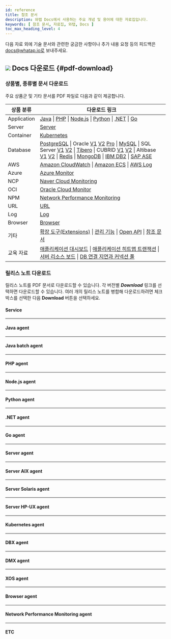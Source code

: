 ```yaml
---
id: reference
title: 참조 문서
description: 와탭 Docs에서 사용하는 주요 개념 및 용어에 대한 자료집입니다.
keywords: [ 참조 문서, 자료집, 와탭, Docs ]
toc_max_heading_level: 4
---
```


다음 자료 외에 기술 문서와 관련한 궁금한 사항이나 추가 내용 요청 등의 피드백은 docs@whatap.io로 보내주세요.


<DocCardList/>

## ![](/img/ic-pdf-download.svg) Docs 다운로드 {#pdf-download}

### 상품별, 종류별 문서 다운로드

주요 상품군 및 기타 문서를 PDF 파일로 다음과 같이 제공합니다.

<div class='download-pdf'>

| 상품 분류 | 다운로드 링크 |
| -- | -- |
| Application | [Java](https://github.com/whatap/whatap-docs/releases/download/v2.16.0/whatap-apm-java-monitoring.pdf) \| [PHP](https://github.com/whatap/whatap-docs/releases/download/v2.16.0/whatap-apm-php-monitoring.pdf) \| [Node.js](https://github.com/whatap/whatap-docs/releases/download/v2.16.0/whatap-apm-nodejs-monitoring.pdf) \| [Python](https://github.com/whatap/whatap-docs/releases/download/v2.16.0/whatap-apm-python-monitoring.pdf) \| [.NET](https://github.com/whatap/whatap-docs/releases/download/v2.16.0/whatap-apm-dotnet-monitoring.pdf) \| [Go](https://github.com/whatap/whatap-docs/releases/download/v2.16.0/whatap-apm-go-monitoring.pdf) |
| Server | [Server](https://github.com/whatap/whatap-docs/releases/download/v2.16.0/whatap-server-monitoring.pdf) |
| Container | [Kubernetes](https://github.com/whatap/whatap-docs/releases/download/v2.16.0/whatap-kubernetes-monitoring.pdf) |
| Database | [PostgreSQL](https://github.com/whatap/whatap-docs/releases/download/v2.16.0/whatap-db-postgresql-monitoring.pdf) \| Oracle [V1](https://content.whatap.io/24/07/01/003046whatap-db-oracle-monitoring.pdf) [V2](https://github.com/whatap/whatap-docs/releases/download/v2.16.0/whatap-db-oracle-v2-monitoring.pdf) [Pro](https://github.com/whatap/whatap-docs/releases/download/v2.16.0/whatap-db-oracle-pro-monitoring.pdf) \| [MySQL](https://github.com/whatap/whatap-docs/releases/download/v2.16.0/whatap-db-mysql-monitoring.pdf) \| SQL Server [V1](https://content.whatap.io/24/11/01/003310whatap-db-mssql-monitoring.pdf) [V2](https://github.com/whatap/whatap-docs/releases/download/v2.16.0/whatap-db-mssql-monitoring.pdf) \| [Tibero](https://github.com/whatap/whatap-docs/releases/download/v2.16.0/whatap-db-tibero-monitoring.pdf) \| CUBRID [V1](https://content.whatap.io/24/09/02/042728whatap-db-cubrid-monitoring.pdf) [V2](https://github.com/whatap/whatap-docs/releases/download/v2.16.0/whatap-db-cubrid-monitoring.pdf) \| Altibase [V1](https://content.whatap.io/24/08/01/044450whatap-db-altibase-monitoring.pdf) [V2](https://github.com/whatap/whatap-docs/releases/download/v2.16.0/whatap-db-altibase-monitoring.pdf) \| [Redis](https://github.com/whatap/whatap-docs/releases/download/v2.16.0/whatap-db-redis-monitoring.pdf) \| [MongoDB](https://github.com/whatap/whatap-docs/releases/download/v2.16.0/whatap-db-mongodb-monitoring.pdf) \| [IBM DB2](https://github.com/whatap/whatap-docs/releases/download/v2.16.0/whatap-db-db2-monitoring.pdf) \| [SAP ASE](https://github.com/whatap/whatap-docs/releases/download/v2.16.0/whatap-db-sapase-monitoring.pdf) |
| AWS | [Amazon CloudWatch](https://github.com/whatap/whatap-docs/releases/download/v2.16.0/whatap-amazon-cloudwatch.pdf) \| [Amazon ECS](https://github.com/whatap/whatap-docs/releases/download/v2.16.0/whatap-amazon-ecs.pdf) \| [AWS Log](https://github.com/whatap/whatap-docs/releases/download/v2.16.0/whatap-aws-log-monitoring.pdf) |
| Azure | [Azure Monitor](https://github.com/whatap/whatap-docs/releases/download/v2.16.0/whatap-azure.pdf) | 
| NCP | [Naver Cloud Monitoring](https://github.com/whatap/whatap-docs/releases/download/v2.16.0/whatap-ncloud.pdf) |
| OCI | [Oracle Cloud Monitor](https://github.com/whatap/whatap-docs/releases/download/v2.16.0/whatap-oracle-cloud.pdf) |
| NPM | [Network Performance Monitoring](https://github.com/whatap/whatap-docs/releases/download/v2.16.0/whatap-network-performance-monitoring.pdf) |
| URL | [URL](https://github.com/whatap/whatap-docs/releases/download/v2.16.0/whatap-url-monitoring.pdf) |
| Log | [Log](https://github.com/whatap/whatap-docs/releases/download/v2.16.0/whatap-log-monitoring.pdf) |
| Browser | [Browser](https://github.com/whatap/whatap-docs/releases/download/v2.16.0/whatap-browser-monitoring.pdf) |
| 기타 | [확장 도구(Extensions)](https://github.com/whatap/whatap-docs/releases/download/v2.16.0/whatap-extensions.pdf) \| [관리 기능](https://github.com/whatap/whatap-docs/releases/download/v2.16.0/whatap-manage.pdf) \| [Open API](https://content.whatap.io/24/08/01/044452whatap-open-api.pdf) \| [참조 문서](https://github.com/whatap/whatap-docs/releases/download/v2.16.0/whatap-reference.pdf) |
| 교육 자료 | [애플리케이션 대시보드](https://content.whatap.io/24/02/01/052908whatap-best-practice-guides-about-apm-dashboard.pdf) \| [애플리케이션 히트맵 트랜잭션](https://content.whatap.io/24/02/01/052909whatap-best-practice-guides-about-apm-hitmap-class.pdf) \| [서버 리소스 보드](https://content.whatap.io/24/02/01/052909whatap-best-practice-guides-about-server-dashboard.pdf) \| [DB 연결 지연과 커넥션 풀](https://content.whatap.io/24/02/01/052909whatap-best-practice-guides-about-apm-dbc.pdf) |

</div>


<div class='download-release-notes'>

### 릴리스 노트 다운로드

릴리스 노트를 PDF 문서로 다운로드할 수 있습니다. 각 버전별 ***Download*** 링크를 선택하면 다운로드할 수 있습니다. 여러 개의 릴리스 노트를 병합해 다운로드하려면 체크 박스를 선택한 다음 **Download** 버튼을 선택하세요.

#### Service

<PdfDownload typeName='service' pdfList={svList} />

<hr/>

#### Java agent

<PdfDownload typeName='java' pdfList={javaList} />

<hr/>

#### Java batch agent

<PdfDownload typeName='javabatch' pdfList={javaBatchList} />

<hr/>

#### PHP agent

<PdfDownload typeName='php' pdfList={phpList} />

<hr/>

#### Node.js agent

<PdfDownload typeName='nodejs' pdfList={nodejsList} />

<hr/>

#### Python agent

<PdfDownload typeName='python' pdfList={pyList} />

<hr/>

#### .NET agent

<PdfDownload typeName='dotnet' pdfList={dotnetList} />

<hr/>

#### Go agent

<PdfDownload typeName='go' pdfList={goList} />

<hr/>

#### Server agent

<PdfDownload typeName='server' pdfList={serverList} />

<hr/>

#### Server AIX agent

<PdfDownload typeName='server-aix' pdfList={serveraixList} />

<hr/>

#### Server Solaris agent

<PdfDownload typeName='server-solaris' pdfList={serversolarisList} />

<hr/>

#### Server HP-UX agent

<PdfDownload typeName='server-hpux' pdfList={serverhpuxList} />

<hr/>

#### Kubernetes agent

<PdfDownload typeName='k8s' pdfList={k8sList} />

<hr/>

#### DBX agent

<PdfDownload typeName='dbx' pdfList={dbxList} />

<hr/>

#### DMX agent

<PdfDownload typeName='dmx' pdfList={dmxList} />

<hr/>

#### XOS agent

<PdfDownload typeName='xos' pdfList={xosList} />

<hr/>

#### Browser agent

<PdfDownload typeName='browser' pdfList={browserList} />

<hr/>

#### Network Performance Monitoring agent

<PdfDownload typeName='npm' pdfList={npmList} />

<hr/>

#### ETC

<PdfDownload typeName='etc' pdfList={etcList} />

</div>